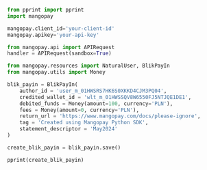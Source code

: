   
```python Python  
from pprint import pprint
import mangopay

mangopay.client_id='your-client-id'
mangopay.apikey='your-api-key'

from mangopay.api import APIRequest
handler = APIRequest(sandbox=True)

from mangopay.resources import NaturalUser, BlikPayIn
from mangopay.utils import Money

blik_payin = BlikPayIn(
    author_id = 'user_m_01HWSRS7HK6S0XKKD4CJM3PQ04',
    credited_wallet_id = 'wlt_m_01HWSSQV8W6550FJ5NTJQE1DE1',
    debited_funds = Money(amount=100, currency='PLN'),
    fees = Money(amount=0, currency='PLN'),
    return_url = 'https://www.mangopay.com/docs/please-ignore',
    tag = 'Created using Mangopay Python SDK',
    statement_descriptor = 'May2024'
)

create_blik_payin = blik_payin.save()

pprint(create_blik_payin)  
```